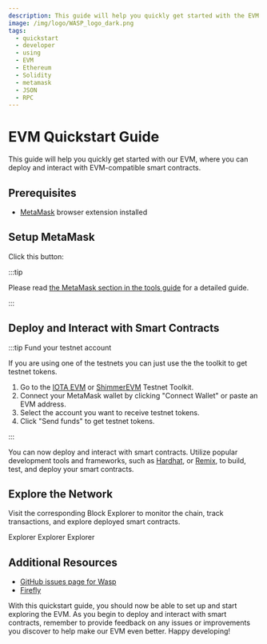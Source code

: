 ```yaml
---
description: This guide will help you quickly get started with the EVM
image: /img/logo/WASP_logo_dark.png
tags:
  - quickstart
  - developer
  - using
  - EVM
  - Ethereum
  - Solidity
  - metamask
  - JSON
  - RPC
---
```


# EVM Quickstart Guide

This guide will help you quickly get started with our EVM, where you can deploy and interact with EVM-compatible smart contracts.

## Prerequisites

- [MetaMask](https://metamask.io/) browser extension installed

## Setup MetaMask

Click this button:

<MetamaskButtons/>

:::tip

Please read [the MetaMask  section in the tools guide](tools.mdx#metamask) for a detailed guide.

:::

## Deploy and Interact with Smart Contracts

:::tip Fund your testnet account

If you are using one of the testnets you can just use the the toolkit to get testnet tokens.

1. Go to the [IOTA EVM](https://evm-toolkit.evm.testnet.iotaledger.net) or [ShimmerEVM](https://evm-toolkit.evm.testnet.shimmer.network/) Testnet Toolkit.
2. Connect your MetaMask wallet by clicking "Connect Wallet" or paste an EVM address.
3. Select the account you want to receive testnet tokens.
4. Click "Send funds" to get testnet tokens.

:::

You can now deploy and interact with smart contracts. Utilize popular development tools and frameworks, such as [Hardhat](https://hardhat.org/), or [Remix](https://remix.ethereum.org/), to build, test, and deploy your smart contracts.

<DeployAdmonition />

## Explore the Network

Visit the corresponding Block Explorer to monitor the chain, track transactions, and explore deployed smart contracts.

<Tabs groupId='network' queryString>
<TabItem value='iota' label='IOTA EVM'>
<Link to={Networks['iota'].evm.core.blockExplorerUrls[0]}>Explorer</Link>
</TabItem>
<TabItem value='iota_testnet' label='IOTA EVM Testnet'>
<Link to={Networks['iota_testnet'].evm.core.blockExplorerUrls[0]}>Explorer</Link>
</TabItem>
<TabItem value='shimmer' label='ShimmerEVM'>
<Link to={Networks['shimmer'].evm.core.blockExplorerUrls[0]}>Explorer</Link>
</TabItem>
</Tabs>

## Additional Resources

- [GitHub issues page for Wasp](https://github.com/iotaledger/wasp/issues)
- [Firefly](https://firefly.iota.org)

With this quickstart guide, you should now be able to set up and start exploring the EVM. As you begin to deploy and interact with smart contracts, remember to provide feedback on any issues or improvements you discover to help make our EVM even better. Happy developing!
